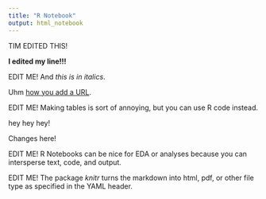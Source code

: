 ```yaml
---
title: "R Notebook"
output: html_notebook
---
```


TIM EDITED THIS!

**I edited my line!!!**  

EDIT ME! And *this is in italics*.  

Uhm [how you add a URL](https://www.google.com).  

EDIT ME! Making tables is sort of annoying, but you can use R code instead.  

hey hey hey! 

Changes here!  

EDIT ME! R Notebooks can be nice for EDA or analyses because you can intersperse text, code, and output.  

EDIT ME! The package *knitr* turns the markdown into html, pdf, or other file type as specified in the YAML header.  

